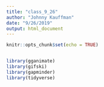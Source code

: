 ```yaml
---
title: "class_9_26"
author: "Johnny Kauffman"
date: "9/26/2019"
output: html_document
---
```


```r
knitr::opts_chunk$set(echo = TRUE)


library(gganimate)
library(gifski)
library(gapminder)
library(tidyverse)



```

